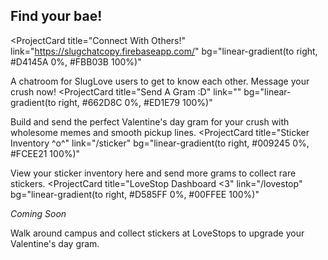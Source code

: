 ## Find your bae!

<ProjectCard
  title="Connect With Others!"
  link="https://slugchatcopy.firebaseapp.com/"
  bg="linear-gradient(to right, #D4145A 0%, #FBB03B 100%)"
>
  A chatroom for SlugLove users to get to know each other. Message your crush now!
</ProjectCard>
<ProjectCard
  title="Send A Gram :D"
  link=""
  bg="linear-gradient(to right, #662D8C 0%, #ED1E79 100%)"
>
  Build and send the perfect Valentine's day gram for your crush with wholesome memes and smooth pickup lines.
</ProjectCard>
<ProjectCard
  title="Sticker Inventory ^o^"
  link="/sticker"
  bg="linear-gradient(to right, #009245 0%, #FCEE21 100%)"
>
  View your sticker inventory here and send more grams to collect rare stickers.
</ProjectCard>
<ProjectCard
  title="LoveStop Dashboard <3"
  link="/lovestop"
  bg="linear-gradient(to right, #D585FF 0%, #00FFEE 100%)"
>
  *Coming Soon*
  
  Walk around campus and collect stickers at LoveStops to upgrade your Valentine's day gram.
</ProjectCard>
